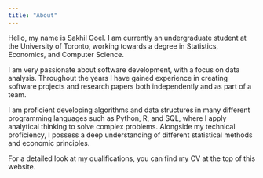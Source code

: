 ```yaml
---
title: "About"
---
```


Hello, my name is Sakhil Goel. I am currently an undergraduate student at the University of Toronto, working towards a degree in Statistics, Economics, and Computer Science.

I am very passionate about software development, with a focus on data analysis. Throughout the years I have gained experience in creating software projects and research papers both independently and as part of a team.

I am proficient developing algorithms and data structures in many different programming languages such as Python, R, and SQL, where I apply analytical thinking to solve complex problems. Alongside my technical proficiency, I possess a deep understanding of different statistical methods and economic principles.

For a detailed look at my qualifications, you can find my CV at the top of this website.
